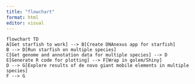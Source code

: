 ```yaml
---
title: "flowchart"
format: html
editor: visual
---
```


```mermaid
flowchart TD
A[Get starfish to work] --> B[Create DNAnexus app for starfish]
B --> D[Run starfish on multiple species]
C[Get genome and annotation data for multiple species] --> D
E[Generate R code for plotting] --> F[Wrap in golem/Shiny]
D --> G[Explore results of de novo giant mobile elements in multiple species]
F --> G

```
